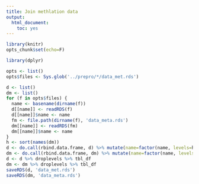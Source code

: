 ```yaml
---
title: Join methlation data
output:
  html_document:
    toc: yes
---
```


```r
library(knitr)
opts_chunk$set(echo=F)
```

```r
library(dplyr)
```

```r
opts <- list()
opts$files <- Sys.glob('../prepro/*/data_met.rds')
```

```r
d <- list()
dm <- list()
for (f in opts$files) {
  name <- basename(dirname(f))
  d[[name]] <- readRDS(f)
  d[[name]]$name <- name
  fm <- file.path(dirname(f), 'data_meta.rds')
  dm[[name]] <- readRDS(fm)
  dm[[name]]$name <- name
}
h <- sort(names(dm))
d <- do.call(rbind.data.frame, d) %>% mutate(name=factor(name, levels=h))
dm <- do.call(rbind.data.frame, dm) %>% mutate(name=factor(name, levels=h))
d <- d %>% droplevels %>% tbl_df
dm <- dm %>% droplevels %>% tbl_df
saveRDS(d, 'data_met.rds')
saveRDS(dm, 'data_meta.rds')
```
